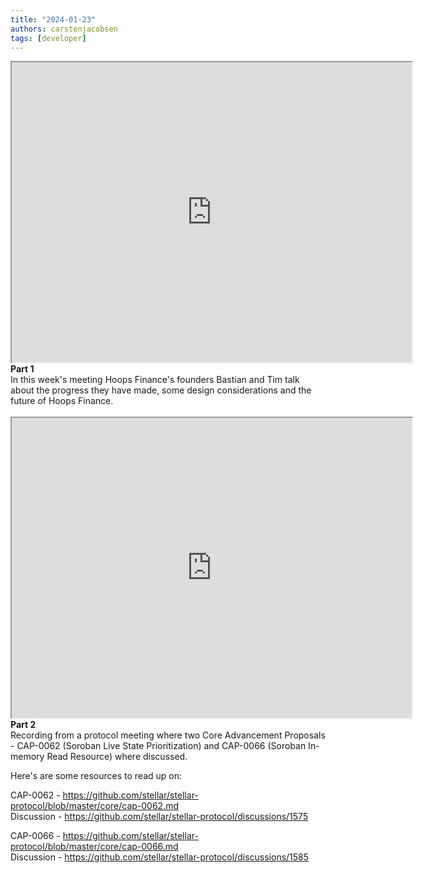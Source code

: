 ```yaml
---
title: "2024-01-23"
authors: carstenjacobsen
tags: [developer]
---
```


<iframe
  src="https://www.youtube.com/embed/51SitOUZySk?si=kp4YlrPo4ziqPTuJ"
  width="640"
  height="480"
  allow="autoplay"
></iframe>
<br />
<b>Part 1</b>
<br />
In this week's meeting Hoops Finance's founders Bastian and Tim talk about the
progress they have made, some design considerations and the future of Hoops
Finance.
<br />
<br />
<iframe
  src="https://www.youtube.com/embed/JDlIL5y5bn8?si=-B_KZGGvgcMJkCD3"
  width="640"
  height="480"
  allow="autoplay"
></iframe>
<br />
<b>Part 2</b>
<br />
Recording from a protocol meeting where two Core Advancement Proposals -
CAP-0062 (Soroban Live State Prioritization) and CAP-0066 (Soroban In-memory
Read Resource) where discussed.

Here's are some resources to read up on:

CAP-0062 - https://github.com/stellar/stellar-protocol/blob/master/core/cap-0062.md<br /> Discussion - https://github.com/stellar/stellar-protocol/discussions/1575

CAP-0066 - https://github.com/stellar/stellar-protocol/blob/master/core/cap-0066.md<br /> Discussion - https://github.com/stellar/stellar-protocol/discussions/1585
